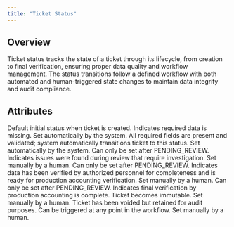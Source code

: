 ```yaml
---
title: "Ticket Status"
---
```


## Overview

Ticket status tracks the state of a ticket through its lifecycle, from creation to final verification, ensuring proper data quality and workflow management. The status transitions follow a defined workflow with both automated and human-triggered state changes to maintain data integrity and audit compliance.

## Attributes

<ResponseField name="INCOMPLETE" type="System Triggered" required>
  Default initial status when ticket is created. Indicates required data is
  missing. Set automatically by the system.
</ResponseField>

<ResponseField name="PENDING_REVIEW" type="System Triggered" required>
  All required fields are present and validated; system automatically
  transitions ticket to this status. Set automatically by the system.
</ResponseField>

<ResponseField name="DISPUTED" required>
  Can only be set after PENDING_REVIEW. Indicates issues were found during
  review that require investigation. Set manually by a human.
</ResponseField>

<ResponseField name="APPROVED" type="Human Triggered" required>
  Can only be set after PENDING_REVIEW. Indicates data has been verified by
  authorized personnel for completeness and is ready for production accounting
  verification. Set manually by a human.
</ResponseField>

<ResponseField name="CLOSED" type="Human Triggered" required>
  Can only be set after PENDING_REVIEW. Indicates final verification by
  production accounting is complete. Ticket becomes immutable. Set manually by a
  human.
</ResponseField>

<ResponseField name="CANCELED" type="Human Triggered" required>
  Ticket has been voided but retained for audit purposes. Can be triggered at
  any point in the workflow. Set manually by a human.
</ResponseField>
